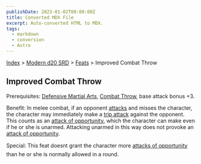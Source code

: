 ```yaml
---
publishDate: 2023-01-02T00:00:00Z
title: Converted MDX File
excerpt: Auto-converted HTML to MDX.
tags:
  - markdown
  - conversion
  - Astro
---
```


[Index](-index) > [Modern d20 SRD](modern-d20-srd-index) > [Feats](modern-d20-srd-feats-index) > Improved Combat Throw

## Improved Combat Throw

Prerequisites: [Defensive
Martial Arts](modern-d20-srd-feats-defensive-martial-arts), [Combat Throw](modern-d20-srd-feats-combat-throw), base attack bonus +3.

Benefit: In melee combat, if an opponent [attacks](modern-d20-srd-combat-attack-roll) and misses the character, the character may immediately make a [trip
attack](modern-d20-srd-combat-trip) against the opponent. This counts as an [attack
of opportunity](modern-d20-srd-combat-attacks-of-opportunity), which the character can make even if he or she is unarmed. Attacking unarmed in this way does not provoke an [attack
of opportunity](modern-d20-srd-combat-attacks-of-opportunity).

Special: This feat doesnt grant the character more [attacks
of opportunity](modern-d20-srd-combat-attacks-of-opportunity) than he or she is normally allowed in a round.
